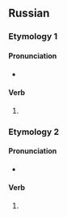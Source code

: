 
==Russian==

===Etymology 1===

====Pronunciation====
* {{ru-IPA|выхо́дит}}

====Verb====
{{head|ru|verb form|head=выхо́дит}}

# {{inflection of|lang=ru|[[выходить#Etymology 1|выходи́ть]]||3|s|pres|ind|impfv}}

===Etymology 2===

====Pronunciation====
* {{ru-IPA|вы́ходит}}

====Verb====
{{head|ru|verb form|head=вы́ходит}}

# {{inflection of|lang=ru|[[выходить#Etymology 2|вы́ходить]]||3|s|fut|ind|pfv}}